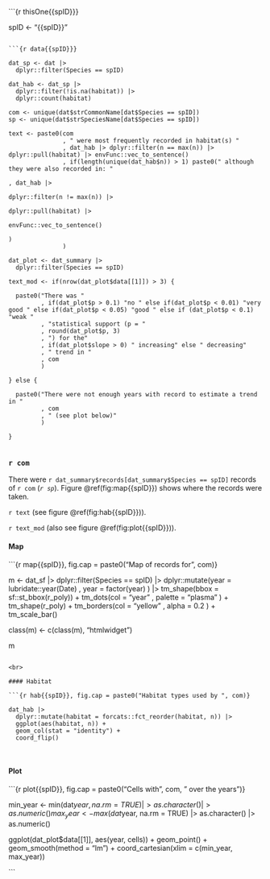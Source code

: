 
```{r thisOne{{spID}}}

spID <- "{{spID}}"

```

```{r data{{spID}}}

dat_sp <- dat |>
  dplyr::filter(Species == spID)

dat_hab <- dat_sp |>
  dplyr::filter(!is.na(habitat)) |>
  dplyr::count(habitat)

com <- unique(dat$strCommonName[dat$Species == spID])
sp <- unique(dat$strSpeciesName[dat$Species == spID])

text <- paste0(com
               , " were most frequently recorded in habitat(s) "
               , dat_hab |> dplyr::filter(n == max(n)) |> dplyr::pull(habitat) |> envFunc::vec_to_sentence()
               , if(length(unique(dat_hab$n)) > 1) paste0(" although they were also recorded in: "
                                                                       , dat_hab |>
                                                                         dplyr::filter(n != max(n)) |>
                                                                         dplyr::pull(habitat) |>
                                                                         envFunc::vec_to_sentence()
                                                                       )
               )

dat_plot <- dat_summary |>
  dplyr::filter(Species == spID)

text_mod <- if(nrow(dat_plot$data[[1]]) > 3) {

  paste0("There was "
         , if(dat_plot$p > 0.1) "no " else if(dat_plot$p < 0.01) "very good " else if(dat_plot$p < 0.05) "good " else if (dat_plot$p < 0.1) "weak "
         , "statistical support (p = "
         , round(dat_plot$p, 3)
         , ") for the"
         , if(dat_plot$slope > 0) " increasing" else " decreasing"
         , " trend in "
         , com
         )
  
} else {
  
  paste0("There were not enough years with record to estimate a trend in "
         , com
         , " (see plot below)"
         )
  
}


```

### `r com`

There were `r dat_summary$records[dat_summary$Species == spID]` records of `r com` (_`r sp`_). Figure \@ref(fig:map{{spID}}) shows where the records were taken.

`r text` (see figure \@ref(fig:hab{{spID}})).

`r text_mod` (also see figure \@ref(fig:plot{{spID}})).

#### Map

```{r map{{spID}}, fig.cap = paste0("Map of records for ", com)}

m <- dat_sf |>
  dplyr::filter(Species == spID) |>
  dplyr::mutate(year = lubridate::year(Date)
                , year = factor(year)
                ) |>
  tm_shape(bbox = sf::st_bbox(r_poly)) +
  tm_dots(col = "year"
          , palette = "plasma"
          ) +
  tm_shape(r_poly) +
  tm_borders(col = "yellow"
             , alpha = 0.2
             ) +
  tm_scale_bar()

class(m) <- c(class(m), "htmlwidget")

m

```

<br>

#### Habitat

```{r hab{{spID}}, fig.cap = paste0("Habitat types used by ", com)}

dat_hab |>
  dplyr::mutate(habitat = forcats::fct_reorder(habitat, n)) |>
  ggplot(aes(habitat, n)) +
  geom_col(stat = "identity") +
  coord_flip()

```

<br>

#### Plot

```{r plot{{spID}}, fig.cap = paste0("Cells with ", com, " over the years")}

min_year <- min(dat$year, na.rm = TRUE) |> as.character() |> as.numeric()
max_year <- max(dat$year, na.rm = TRUE) |> as.character() |> as.numeric()

ggplot(dat_plot$data[[1]], aes(year, cells)) +
  geom_point() +
  geom_smooth(method = "lm") +
  coord_cartesian(xlim = c(min_year, max_year))

```


